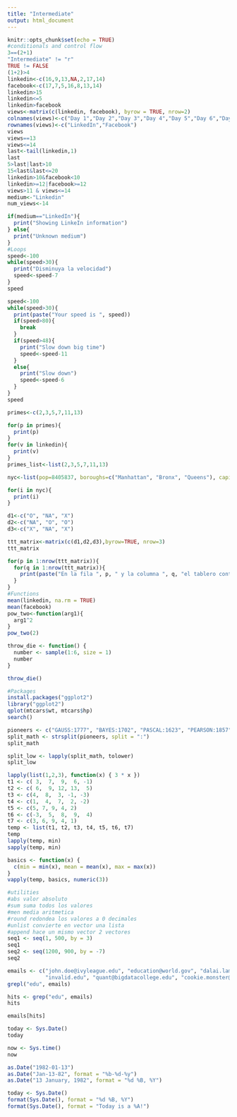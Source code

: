 ```yaml
---
title: "Intermediate"
output: html_document
---
```


```r
knitr::opts_chunk$set(echo = TRUE)
#conditionals and control flow
3==(2+1)
"Intermediate" != "r"
TRUE != FALSE
(1+2)>4
linkedin<-c(16,9,13,NA,2,17,14)
facebook<-c(17,7,5,16,8,13,14)
linkedin>15
linkedin<=5
linkedin>facebook
views<-matrix(c(linkedin, facebook), byrow = TRUE, nrow=2)
colnames(views)<-c("Day 1","Day 2","Day 3","Day 4","Day 5","Day 6","Day 7")
rownames(views)<-c("LinkedIn","Facebook")
views
views==13
views<=14
last<-tail(linkedin,1)
last
5>last|last>10
15<last&last<=20
linkedin>10&facebook<10
linkedin>=12|facebook>=12
views>11 & views<=14
medium<-"Linkedin"
num_views<-14

if(medium=="LinkedIn"){
  print("Showing LinkeIn information")
} else{
  print("Unknown medium")
}
#Loops
speed<-100
while(speed>30){
  print("Disminuya la velocidad")
  speed<-speed-7
}
speed

speed<-100
while(speed>30){
  print(paste("Your speed is ", speed))
  if(speed>80){
    break
  }
  if(speed>48){
    print("Slow down big time")
    speed<-speed-11
  }
  else{
    print("Slow down")
    speed<-speed-6
  }
}
speed

primes<-c(2,3,5,7,11,13)

for(p in primes){
  print(p)
}
for(v in linkedin){
  print(v)
}
primes_list<-list(2,3,5,7,11,13)

nyc<-list(pop=8405837, boroughs=c("Manhattan", "Bronx", "Queens"), capital=FALSE)

for(i in nyc){
  print(i)
}

d1<-c("O", "NA", "X")
d2<-c("NA", "O", "O")
d3<-c("X", "NA", "X")

ttt_matrix<-matrix(c(d1,d2,d3),byrow=TRUE, nrow=3)
ttt_matrix

for(p in 1:nrow(ttt_matrix)){
  for(q in 1:nrow(ttt_matrix)){
    print(paste("En la fila ", p, " y la columna ", q, "el tablero contiene", ttt_matrix[p,q]))
  }
}
#Functions
mean(linkedin, na.rm = TRUE)
mean(facebook)
pow_two<-function(arg1){
  arg1^2
}
pow_two(2)

throw_die <- function() {
  number <- sample(1:6, size = 1)
  number
}

throw_die()

#Packages
install.packages("ggplot2")
library("ggplot2")
qplot(mtcars$wt, mtcars$hp)
search()

pioneers <- c("GAUSS:1777", "BAYES:1702", "PASCAL:1623", "PEARSON:1857")
split_math <- strsplit(pioneers, split = ":")
split_math

split_low <- lapply(split_math, tolower)
split_low

lapply(list(1,2,3), function(x) { 3 * x })
t1 <- c( 3,  7,  9,  6, -1)
t2 <- c( 6,  9, 12, 13,  5)
t3 <- c(4,  8,  3, -1, -3)
t4 <- c(1,  4,  7,  2, -2)
t5 <- c(5, 7, 9, 4, 2)
t6 <- c(-3,  5,  8,  9,  4)
t7 <- c(3, 6, 9, 4, 1)
temp <- list(t1, t2, t3, t4, t5, t6, t7)
temp
lapply(temp, min)
sapply(temp, min)

basics <- function(x) {
  c(min = min(x), mean = mean(x), max = max(x))
}
vapply(temp, basics, numeric(3))

#utilities
#abs valor absoluto
#sum suma todos los valores
#men media aritmetica
#round redondea los valores a 0 decimales
#unlist convierte en vector una lista
#append hace un mismo vector 2 vectores
seq1 <- seq(1, 500, by = 3)
seq1
seq2 <- seq(1200, 900, by = -7)
seq2

emails <- c("john.doe@ivyleague.edu", "education@world.gov", "dalai.lama@peace.org",
            "invalid.edu", "quant@bigdatacollege.edu", "cookie.monster@sesame.tv")
grepl("edu", emails)

hits <- grep("edu", emails)
hits

emails[hits]

today <- Sys.Date()
today

now <- Sys.time()
now

as.Date("1982-01-13")
as.Date("Jan-13-82", format = "%b-%d-%y")
as.Date("13 January, 1982", format = "%d %B, %Y")

today <- Sys.Date()
format(Sys.Date(), format = "%d %B, %Y")
format(Sys.Date(), format = "Today is a %A!")
```

